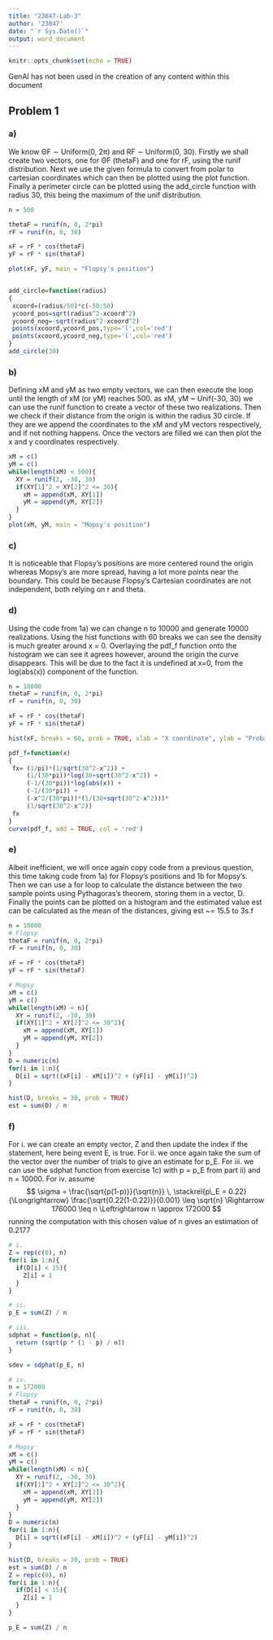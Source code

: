```yaml
---
title: "23847-Lab-3"
author: '23847'
date: "`r Sys.Date()`"
output: word_document
---
```


```r
knitr::opts_chunk$set(echo = TRUE)
```
GenAI has not been used in the creation of any content within this document

## Problem 1
### a)
We know ΘF ∼ Uniform(0, 2π) and RF ∼ Uniform(0, 30). Firstly we shall create two vectors, one for ΘF (thetaF) and one for rF, using the runif distribution. Next we use the given formula to convert from polar to cartesian coordinates which can then be plotted using the plot function. Finally a perimeter circle can be plotted using the add_circle function with radius 30, this being the maximum of the unif distribution. 
```r
n = 500

thetaF = runif(n, 0, 2*pi)
rF = runif(n, 0, 30)

xF = rF * cos(thetaF)
yF = rF * sin(thetaF)

plot(xF, yF, main = "Flopsy's position")


add_circle=function(radius)
{
 xcoord=(radius/50)*c(-50:50)
 ycoord_pos=sqrt(radius^2-xcoord^2)
 ycoord_neg=-sqrt(radius^2-xcoord^2)
 points(xcoord,ycoord_pos,type='l',col='red')
 points(xcoord,ycoord_neg,type='l',col='red')
}
add_circle(30)
```

### b)
Defining xM and yM as two empty vectors, we can then execute the loop until the length of xM (or yM) reaches 500. as xM, yM ~ Unif(-30, 30) we can use the runif function to create a vector of these two realizations. Then we check if their distance from the origin is within the radius 30 circle. If they are we append the coordinates to the xM and yM vectors respectively, and if not nothing happens. Once the vectors are filled we can then plot the x and y coordinates respectively. 
```r
xM = c()
yM = c()
while(length(xM) < 500){
  XY = runif(2, -30, 30)
  if(XY[1]^2 + XY[2]^2 <= 30){
    xM = append(xM, XY[1])
    yM = append(yM, XY[2])
  }
}
plot(xM, yM, main = "Mopsy's position")
```

### c)
It is noticeable that Flopsy's positions are more centered round the origin whereas Mopsy's are more spread, having a lot more points near the boundary. This could be because Flopsy's Cartesian coordinates are not independent, both relying on r and theta. 


### d) 
Using the code from 1a) we can change n to 10000 and generate 10000 realizations. Using the hist functions with 60 breaks we can see the density is much greater around x = 0. Overlaying the pdf_f function onto the histogram we can see it agrees however, around the origin the curve disappears. This will be due to the fact it is undefined at x=0, from the log(abs(x)) component of the function. 
```r
n = 10000
thetaF = runif(n, 0, 2*pi)
rF = runif(n, 0, 30)

xF = rF * cos(thetaF)
yF = rF * sin(thetaF)

hist(xF, breaks = 60, prob = TRUE, xlab = "X coordinate", ylab = "Probaility density")

pdf_f=function(x)
{
 fx= (1/pi)*(1/sqrt(30^2-x^2)) +
     (1/(30*pi))*log(30+sqrt(30^2-x^2)) +
     (-1/(30*pi))*log(abs(x)) +
     (-1/(30*pi)) +
     (-x^2/(30*pi))*(1/(30+sqrt(30^2-x^2)))*
     (1/sqrt(30^2-x^2))
 fx
}
curve(pdf_f, add = TRUE, col = 'red')
```

### e)
Albeit inefficient, we will once again copy code from a previous question, this time taking code from 1a) for Flopsy's positions and 1b for Mopsy's. Then we can use a for loop to calculate the distance between the two sample points using Pythagoras's theorem, storing them in a vector, D. Finally the points can be plotted on a histogram and the estimated value est can be calculated as the mean of the distances, giving est ~= 15.5 to 3s.f 
```r
n = 10000
# Flopsy
thetaF = runif(n, 0, 2*pi)
rF = runif(n, 0, 30)

xF = rF * cos(thetaF)
yF = rF * sin(thetaF)

# Mopsy
xM = c()
yM = c()
while(length(xM) < n){
  XY = runif(2, -30, 30)
  if(XY[1]^2 + XY[2]^2 <= 30^2){
    xM = append(xM, XY[1])
    yM = append(yM, XY[2])
  }
}
D = numeric(n)
for(i in 1:n){
  D[i] = sqrt((xF[i] - xM[i])^2 + (yF[i] - yM[i])^2)
}

hist(D, breaks = 30, prob = TRUE)
est = sum(D) / n
```

### f)
For i. we can create an empty vector, Z and then update the index if the statement, here being event E, is true. 
For ii. we once again take the sum of the vector over the number of trials to give an estimate for p_E.
For iii. we can use the sdphat function from exercise 1c) with p = p_E from part ii) and n = 10000. 
For iv. assume $$ \sigma = \frac{\sqrt{p(1-p)}}{\sqrt{n}} \, \stackrel{p\_E = 0.22}{\Longrightarrow} \frac{\sqrt{0.22(1-0.22)}}{0.001} \leq \sqrt{n} \Rightarrow 176000 \leq n \Leftrightarrow n \approx 172000 $$ running the computation with this chosen value of n gives an estimation of 0.2177
```r
# i.
Z = rep(c(0), n)
for(i in 1:n){
  if(D[i] < 15){
    Z[i] = 1
  }
}

# ii.
p_E = sum(Z) / n

# iii.
sdphat = function(p, n){
  return (sqrt(p * (1 - p) / n))
}

sdev = sdphat(p_E, n)

# iv.
n = 172000
# Flopsy
thetaF = runif(n, 0, 2*pi)
rF = runif(n, 0, 30)

xF = rF * cos(thetaF)
yF = rF * sin(thetaF)

# Mopsy
xM = c()
yM = c()
while(length(xM) < n){
  XY = runif(2, -30, 30)
  if(XY[1]^2 + XY[2]^2 <= 30^2){
    xM = append(xM, XY[1])
    yM = append(yM, XY[2])
  }
}
D = numeric(n)
for(i in 1:n){
  D[i] = sqrt((xF[i] - xM[i])^2 + (yF[i] - yM[i])^2)
}

hist(D, breaks = 30, prob = TRUE)
est = sum(D) / n
Z = rep(c(0), n)
for(i in 1:n){
  if(D[i] < 15){
    Z[i] = 1
  }
}

p_E = sum(Z) / n
```












